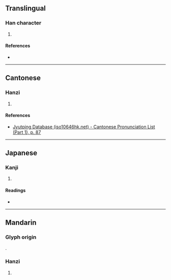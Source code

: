 {{character info/new}}
==Translingual==

===Han character===
{{Han char|rn=32|rad=土|as=08|sn=11|four=|canj=GFBR|ids=⿰土尚}}

# {{defn|Han|sort=土08}}

====References====
* {{Han ref|kx=0230.360|dkj=05176|hdz=10452.130|uh=57EB|ud=22507}}

----

==Cantonese==

===Hanzi===
{{yue-hanzi|jyut=[[cung2]]|y=chung2}}

# {{defn|lang=yue|sort=土08}}

====References====
* [http://www.iso10646hk.net/jp/document/download.jsp Jyutping Database (iso10646hk.net) - Cantonese Pronunciation List (Part 1), p. 87]

----

==Japanese==

===Kanji===
{{ja-kanji|grade=|rs=土08}}

# {{defn|lang=ja|sort=土08}}

====Readings====
* {{ja-readings|on=[[しょう]] (shō), [[ちゅう]] (chū)|kun=}}

----

==Mandarin==
===Glyph origin===
{{Han etym}}
{{Han compound|土|尚|c1=s|c2=p|t1=dirt|ls=psc}}.

===Hanzi===
{{cmn-hanzi|pin=[[tǎng]] [[shǎng]] [[chǒng]] ([[chong3]])|wg=ch'ung<sup>3</sup>}}

# {{defn|lang=cmn|sort=土08}}